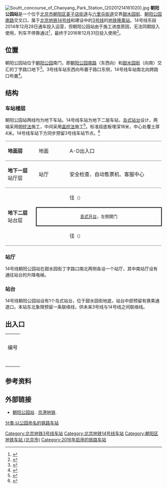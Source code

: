 {{noteTA
|G1=Railway}}
{{BJ Future infrastructure}}
{{Infobox station
|name = 朝阳公园
|eng_name = Chaoyang Gongyuan<br />(Chaoyang Park)<ref name=map2021>{{cite web|url=https://www.bjsubway.com/subway/images/luwangtu.png|title=北京城市轨道交通线网图|date=2021-12-31|access-date=2022-01-11|archive-date=2021-12-31|archive-url=https://web.archive.org/web/20211231004642/https://www.bjsubway.com/subway/images/luwangtu.png|dead-url=no}}</ref>
|linecolour = {{北京地铁颜色|3}}
|linecolour2 = {{北京地铁颜色|14}}
|image = Platform of L14 Chaoyang Park Station (20220111193142).jpg
|caption = 朝阳公园站14号线站台
|other_name = 
|country = {{PRC}}
|borough = [[北京市|北京市]][[朝阳区_(北京市)|朝阳区]][[麦子店街道|麦子店街道]]与[[六里屯街道|六里屯街道]]交界
|address = [[甜水园街|甜水园街]]、[[朝阳公园南路|朝阳公园南路]]交叉口
|coordinates = {{Coord|39.933711|116.478283|type:railwaystation_region:CN-11_source:GoogleMaps|display=inline,title}}
|elevation = 
|operator = [[北京市地铁运营有限公司|北京市地铁运营有限公司]]、[[京港地铁|北京京港地铁有限公司]]
|lines = {{北京地铁线路名|3|SL}}（建设中）<br />{{北京地铁线路名|14|SL}}
|distance = 
|platform = 各1座[[岛式站台|岛式站台]]
|tracks = 各2条
|bus_routes = 
|bus_stands = 
|connections = 公交站：甜水园街北口
|structure = 地下车站
|hall = {{北京地铁线路名|14|S}}：分离式站厅<br />{{北京地铁线路名|3|S}}：整体式站厅
|depth = 
|levels = 
|interchange = 
|exits = 
|elevator = 
|escalator = 
|architect = 
|architectural_style = 
|colour = {{北京地铁线路名|14|S}}：绿色
|type = 
|status = {{北京地铁线路名|14|S}}：运营中<br />{{北京地铁线路名|3|S}}：建设中
|code = 
|zone = 
|classification = 
|website = 
|built = 
|opened = {{北京地铁线路名|14|S}}：2016年12月31日<ref>{{cite news|url=http://www.mtr.bj.cn/content/details34_20642.html|title=京港地铁16号线北段及14号线朝阳公园站正式开通 截至8时运营组织安排|publisher=[[京港地铁|京港地铁]]|date=2016-12-31|accessdate=2016-12-31|archive-date=2019-09-23|archive-url=https://web.archive.org/web/20190923061222/http://www.mtr.bj.cn/content/details34_20642.html|dead-url=no}}</ref>
|closed = 
|pass_year = 
|passengers = 
|pass_system = 
|pass_rank = 
|mpassengers = 
|trains = 
|station_hours = 
|hours = 
|first = {{北京地铁线路名|14|S}}
:往{{北京地铁起讫站|14|R}}：05:59
:往{{北京地铁起讫站|14|L}}：05:22
|last = {{北京地铁线路名|14|S}}
:往{{北京地铁起讫站|14|R}}：23:09
:往{{北京地铁起讫站|14|L}}：22:52
|adjacent = {{adjacent stations|system=北京地铁
|line1=3|left1=团结湖|right1=石佛营|type1=建设中|note-mid1={{BJS Dater|3||time|开通}}
|line2=14|left2=金台路|right2=枣营|note-left2=1.085km|note-mid2=距离[[张郭庄站|张郭庄]]34.018km|note-right2=1.221km}}
|other_services = 
|route_map = {{Routemap|inline=yes|map=
utSTRf\utSTRg~~ ~~{{rmr|Licon=U|{{stl|北京地铁|金台路}}}}
utSTR+BSl\utSTR+BSr
utSTR+BSl\utSTR+BSr
utENDE2\utSTR+tc3\utSTR\
utSTRc1\utABZg+4\utSTR\
utSTRf\utSTRg~~ ~~{{rmr|Licon=D|{{stl|北京地铁|枣营}}}}
}}
}}
[[File:South_concourse_of_Chaoyang_Park_Station_(20201214161020).jpg|thumb]]
'''朝阳公园站'''是一个位于[[北京市|北京市]][[朝阳区_(北京市)|朝阳区]][[麦子店街道|麦子店街道]]与[[六里屯街道|六里屯街道]]交界[[甜水园街|甜水园街]]、[[朝阳公园南路|朝阳公园南路]]交叉口，属于[[北京地铁|北京地铁]][[北京地铁14号线|14号线]]和建设中的[[北京地铁3号线|3号线]]的[[地铁车站|地铁]][[换乘站|换乘站]]。14号线东段2014年12月28日通车投入运营，但朝阳公园站由于施工进度原因，无法同期投入使用，列车不停靠通过<ref>{{cite news|url=http://www.bjnews.com.cn/news/2013/08/29/280805.html|title=北京地铁14号线东段明年开通10站|date=2013-08-29|accessdate=2014-01-13|author=刘春瑞|work=新京报|archive-date=2020-05-08|archive-url=https://web.archive.org/web/20200508114811/http://www.bjnews.com.cn/news/2013/08/29/280805.html|dead-url=no}}</ref>，最终于2016年12月31日投入使用<ref>{{cite news|url=http://bj.people.com.cn/n2/2016/1231/c82840-29538974.html|title=16号线北段9站 14号线朝阳公园站 15号线望京东站今日开通|date=2016-12-31|accessdate=2017-01-12|work=北京晚报|author=孟环|archive-date=2017-01-13|archive-url=https://web.archive.org/web/20170113143241/http://bj.people.com.cn/n2/2016/1231/c82840-29538974.html|dead-url=yes}}</ref>。

== 位置 ==
朝阳公园站位于[[朝阳公园_(北京)|朝阳公园]]南门，即[[朝阳公园南路|朝阳公园南路]]（东西向）和[[甜水园街|甜水园街]]（向南）交汇的丁字路口地下<ref>{{cite web|url=http://www.bjghw.gov.cn/web/gdjt/map_3.html|title=轨道交通14号线工程规划方案公告|publisher=北京市规划委员会|accessdate=2014-01-13|archive-url=https://web.archive.org/web/20140316164610/http://www.bjghw.gov.cn/web/gdjt/map_3.html|archive-date=2014-03-16|dead-url=yes}}</ref>。3号线车站东西向布置于路口东侧，14号线车站南北向跨路口布置<ref>{{cite web|url=http://www.dtsjy.com/showcase/work_station/201208/t20120802_631.html|title=北京朝阳公园站|publisher=广州地铁设计研究院有限公司|accessdate=2013-01-13|deadurl=yes|archiveurl=https://web.archive.org/web/20140113184413/http://www.dtsjy.com/showcase/work_station/201208/t20120802_631.html|archivedate=2014-01-13}}</ref>。

== 结构 ==
=== 车站楼层 ===
朝阳公园站两线均为地下车站。14号线车站为地下二层车站，[[岛式站台|岛式站台]]设计，两端采用[[明挖法|明挖法]]施工，中间采用[[盖挖法|盖挖法]]施工<ref>{{cite journal|author=姜余丰, 段美玉, 宋小软, 等|title=地铁朝阳公园站止水帷幕渗漏分析及处置|journal=中国西部科技|year=2013|volume=12|issue=2|pages=61-62}}</ref>。标准段底板埋深18米，中心处覆土厚4米。14号线车站下方同步预留3号线车站节点。<ref>{{cite thesis|author=田维|title=北京地铁14号线朝阳公园站围护桩变形监测及FLAC数值模拟|publisher=中国地质大学 (北京)|year=2012}}</ref>
{|cellspacing=0 cellpadding=3
|style="border-top:solid 1px gray;border-bottom:solid 1px gray;" width=100|'''地面层'''
|style="border-top:solid 1px gray;border-bottom:solid 1px gray;" width=100|地面
|style="border-top:solid 1px gray;border-bottom:solid 1px gray;" width=350|A-D出入口
|-
|style="border-bottom:solid 1px gray;"|'''地下一层'''<br />站厅层
|style="border-bottom:solid 1px gray;"|站厅
|style="border-bottom:solid 1px gray;"|安全检查、自动售票机、客服中心
|-
|style="border-bottom:solid 1px gray;" rowspan=3|'''地下二层'''<br />站台层
|{{arrow|L}}
|{{北京地铁线路名|14|c}}往{{站|张郭庄}}<small>（{{站|金台路}}）</small>
|-
|style="border-right:solid 2px black;border-left:solid 2px black;border-top:solid 2px black;border-bottom:solid 2px black;" colspan=2|<center><small>[[島式月台|島式月台]]，左側開门</small></center>
|-
|style="border-bottom:solid 1px gray;"|{{arrow|R}}
|style="border-bottom:solid 1px gray;"|{{北京地铁线路名|14|c}}往{{站|善各庄}}<small>（{{站|枣营}}）</small>
|}

=== 站厅 ===
14号线朝阳公园站在甜水园街丁字路口南北两侧各设一个站厅，其中南站厅设有通往站台的升降电梯。

=== 站台 ===
14号线朝阳公园站设有1个岛式站台，位于甜水园街地底，站台中部预留有换乘通道口。本站东北象限预留一条联络线，供未来3号线与14号线之间联络线。
{{multiple image|direction=vertical|align=center|width=700
|image1=Platform panorama of L14 Chaoyang Park Station (20180407141217).jpg|caption1=<center>站台全景图（2018年4月摄）</center>
}}

== 出入口 ==
{| class="wikitable"
| colspan="5" align="center" bgcolor="{{北京地铁颜色|3}}" |
|-
| colspan="5" align="center" bgcolor="{{北京地铁颜色|14}}" |
|-
! 编号
! 指示
! 建议前往的目的地
! 照片
! 无障碍设施
|-
|{{港鐵出口|A}}
|
|朝阳公园，朝阳公园南路
|[[File:Exit_A_of_Chaoyang_Park_Station_(20211027125454).jpg|150px]]
|{{n/a}}
|-
|{{港鐵出口|B}}
|
|朝阳公园，朝阳公园南路
|[[File:Exit_B_of_Chaoyang_Park_Station_(20180407140846).jpg|150px]]
|{{n/a}}
|-
|{{港鐵出口|D|1}}
|甜水园街
|
|[[File:Exit_D1_of_Chaoyang_Park_Station_(20201214161218).jpg|150px]]
|{{n/a}}
|-
|{{港鐵出口|D|2|附=升}}
|朝阳公园南路
|
|[[File:Exit_D2_of_Chaoyang_Park_Station_(20211027125040).jpg|150px]]
|[[File:Exit_D2_lift_of_Chaoyang_Park_Station_(20211027125132).jpg|150px]]
|-
| colspan="5" bgcolor="#EEEEEE" | {{港鐵出口|註=升}}
|}

== 参考资料 ==
{{reflist}}

== 外部链接 ==
{{Commonscat|Chaoyang Park Station}}
*[http://www.mtr.bj.cn/content/details20_20591.html 朝阳公园站] {{Wayback|url=http://www.mtr.bj.cn/content/details20_20591.html |date=20180409233541 }}. [[京港地铁|京港地铁]].

{{北京地铁3号线}}
{{北京地铁14号线}}

[[Category:北京地铁3号线车站|Category:北京地铁3号线车站]]
[[Category:北京地铁14号线车站|Category:北京地铁14号线车站]]
[[Category:朝阳区地铁车站_(北京市)|Category:朝阳区地铁车站 (北京市)]]
[[Category:2016年启用的铁路车站|Category:2016年启用的铁路车站]]
[[分类:以公园命名的铁路车站|分类:以公园命名的铁路车站]]